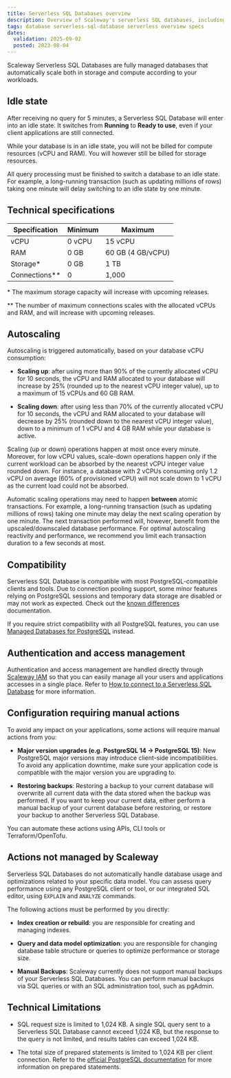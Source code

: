 ```yaml
---
title: Serverless SQL Databases overview
description: Overview of Scaleway's serverless SQL databases, including autoscaling and technical specifications.
tags: database serverless-sql-database serverless overview specs
dates:
  validation: 2025-09-02
  posted: 2023-08-04
---
```



Scaleway Serverless SQL Databases are fully managed databases that automatically scale both in storage and compute according to your workloads.

<Lightbox image={image} alt="" />

## Idle state
After receiving no query for 5 minutes, a Serverless SQL Database will enter into an idle state. It switches from **Running** to **Ready to use**, even if your client applications are still connected.

While your database is in an idle state, you will not be billed for compute resources (vCPU and RAM). You will however still be billed for storage resources.

<Message type="note">
  All query processing must be finished to switch a database to an idle state. For example, a long-running transaction (such as updating millions of rows) taking one minute will delay switching to an idle state by one minute.
</Message>

## Technical specifications

| Specification   | Minimum | Maximum                                          |
|-----------------|---------|--------------------------------------------------|
| vCPU            | 0 vCPU  | 15 vCPU                                          |
| RAM             | 0 GB    | 60 GB (4 GB/vCPU)                                |
| Storage\*       | 0 GB    | 1 TB                                             |
| Connections\*\* | 0       | 1,000                                            |

\* The maximum storage capacity will increase with upcoming releases.

\*\* The number of maximum connections scales with the allocated vCPUs and RAM, and will increase with upcoming releases.

## Autoscaling

Autoscaling is triggered automatically, based on your database vCPU consumption:

  - **Scaling up**: after using more than 90% of the currently allocated vCPU for 10 seconds, the vCPU and RAM allocated to your database will increase by 25% (rounded up to the nearest vCPU integer value), up to a maximum of 15 vCPUs and 60 GB RAM.

  - **Scaling down**: after using less than 70% of the currently allocated vCPU for 10 seconds, the vCPU and RAM allocated to your database will decrease by 25% (rounded down to the nearest vCPU integer value), down to a minimum of 1 vCPU and 4 GB RAM while your database is active.

<Message type="note">
  Scaling (up or down) operations happen at most once every minute. Moreover, for low vCPU values, scale-down operations happen only if the current workload can be absorbed by the nearest vCPU integer value rounded down. For instance, a database with 2 vCPUs consuming only 1.2 vCPU on average (60% of provisioned vCPU) will not scale down to 1 vCPU as the current load could not be absorbed.
</Message>

Automatic scaling operations may need to happen **between** atomic transactions. For example, a long-running transaction (such as updating millions of rows) taking one minute may delay the next scaling operation by one minute. The next transaction performed will, however, benefit from the upscaled/downscaled database performance. For optimal autoscaling reactivity and performance, we recommend you limit each transaction duration to a few seconds at most.

## Compatibility

Serverless SQL Database is compatible with most PostgreSQL-compatible clients and tools. Due to connection pooling support, some minor features relying on PostgreSQL sessions and temporary data storage are disabled or may not work as expected. Check out the [known differences](/serverless-sql-databases/reference-content/known-differences/) documentation.

If you require strict compatibility with all PostgreSQL features, you can use [Managed Databases for PostgreSQL](/managed-databases-for-postgresql-and-mysql/quickstart/) instead.

## Authentication and access management

Authentication and access management are handled directly through [Scaleway IAM](/iam/concepts/) so that you can easily manage all your users and applications accesses in a single place. Refer to [How to connect to a Serverless SQL Database](/serverless-sql-databases/how-to/connect-to-a-database/) for more information.

## Configuration requiring manual actions

To avoid any impact on your applications, some actions will require manual actions from you:

- **Major version upgrades (e.g. PostgreSQL 14 -> PostgreSQL 15)**: New PostgreSQL major versions may introduce client-side incompatibilities. To avoid any application downtime, make sure your application code is compatible with the major version you are upgrading to.

- **Restoring backups**: Restoring a backup to your current database will overwrite all current data with the data stored when the backup was performed. If you want to keep your current data, either perform a manual backup of your current database before restoring, or restore your backup to another Serverless SQL Database.

<Message type="note">
    You can automate these actions using APIs, CLI tools or Terraform/OpenTofu.
</Message>

## Actions not managed by Scaleway

Serverless SQL Databases do not automatically handle database usage and optimizations related to your specific data model. You can assess query performance using any PostgreSQL client or tool, or our integrated SQL editor, using `EXPLAIN` and `ANALYZE` commands.

The following actions must be performed by you directly:

- **Index creation or rebuild**: you are responsible for creating and managing indexes.

- **Query and data model optimization**: you are responsible for changing database table structure or queries to optimize performance or storage size.

- **Manual Backups**: Scaleway currently does not support manual backups of your Serverless SQL Databases. You can perform manual backups via SQL queries or with an SQL administration tool, such as pgAdmin.

## Technical Limitations

- SQL request size is limited to 1,024 KB. A single SQL query sent to a Serverless SQL Database cannot exceed 1,024 KB, but the response to the query is not limited, and results tables can exceed 1,024 KB.

- The total size of prepared statements is limited to 1,024 KB per client connection. Refer to the [official PostgreSQL documentation](https://www.postgresql.org/docs/current/sql-prepare.html) for more information on prepared statements.
